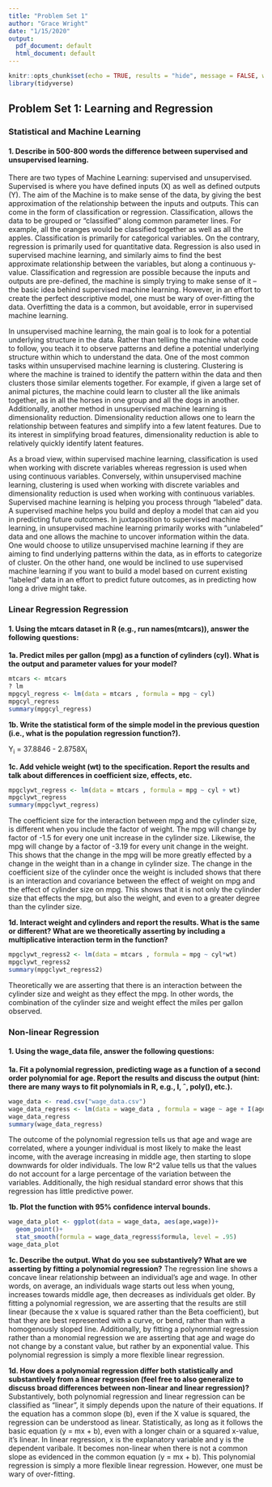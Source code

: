 ```yaml
---
title: "Problem Set 1"
author: "Grace Wright"
date: "1/15/2020"
output: 
  pdf_document: default
  html_document: default
---
```


```r
knitr::opts_chunk$set(echo = TRUE, results = "hide", message = FALSE, warning = FALSE, error = FALSE)
library(tidyverse)
```

## Problem Set 1: Learning and Regression

### Statistical and Machine Learning

#### 1. Describe in 500-800 words the difference between supervised and unsupervised learning.

There are two types of Machine Learning: supervised and unsupervised. Supervised is where you have defined inputs (X) as well as defined outputs (Y). The aim of the Machine is to make sense of the data, by giving the best approximation of the relationship between the inputs and outputs. This can come in the form of classification or regression. Classification, allows the data to be grouped or “classified” along common parameter lines. For example, all the oranges would be classified together as well as all the apples. Classification is primarily for categorical variables. On the contrary, regression is primarily used for quantitative data. Regression is also used in supervised machine learning, and similarly aims to find the best approximate relationship between the variables, but along a continuous y-value. Classification and regression are possible because the inputs and outputs are pre-defined, the machine is simply trying to make sense of it – the basic idea behind supervised machine learning. However, in an effort to create the perfect descriptive model, one must be wary of over-fitting the data. Overfitting the data is a common, but avoidable, error in supervised machine learning. 

In unsupervised machine learning, the main goal is to look for a potential underlying structure in the data. Rather than telling the machine what code to follow, you teach it to observe patterns and define a potential underlying structure within which to understand the data. One of the most common tasks within unsupervised machine learning is clustering. Clustering is where the machine is trained to identify the pattern within the data and then clusters those similar elements together. For example, if given a large set of animal pictures, the machine could learn to cluster all the like animals together, as in all the horses in one group and all the dogs in another. Additionally, another method in unsupervised machine learning is dimensionality reduction. Dimensionality reduction allows one to learn the relationship between features and simplify into a few latent features. Due to its interest in simplifying broad features, dimensionality reduction is able to relatively quickly identify latent features. 

As a broad view, within supervised machine learning, classification is used when working with discrete variables whereas regression is used when using continuous variables. Conversely, within unsupervised machine learning, clustering is used when working with discrete variables and dimensionality reduction is used when working with continuous variables. Supervised machine learning is helping you process through “labeled” data. A supervised machine helps you build and deploy a model that can aid you in predicting future outcomes. In juxtaposition to supervised machine learning, in unsupervised machine learning primarily works with “unlabeled” data and one allows the machine to uncover information within the data. One would choose to utilize unsupervised machine learning if they are aiming to find underlying patterns within the data, as in efforts to categorize of cluster. On the other hand, one would be inclined to use supervised machine learning if you want to build a model based on current existing “labeled” data in an effort to predict future outcomes, as in predicting how long a drive might take. 


### Linear Regression Regression

#### 1. Using the mtcars dataset in R (e.g., run names(mtcars)), answer the following questions:

__1a. Predict miles per gallon (mpg) as a function of cylinders (cyl). What is the output and parameter values for your model?__

```r
mtcars <- mtcars
? lm
mpgcyl_regress <- lm(data = mtcars , formula = mpg ~ cyl)
mpgcyl_regress
summary(mpgcyl_regress)
```

__1b. Write the statistical form of the simple model in the previous question (i.e., what is the population regression function?).__

Y~i~ = 37.8846 - 2.8758X~i~

__1c. Add vehicle weight (wt) to the specification. Report the results and talk about differences in coefficient size, effects, etc.__

```r
mpgclywt_regress <- lm(data = mtcars , formula = mpg ~ cyl + wt)
mpgclywt_regress
summary(mpgclywt_regress)
```
The coefficient size for the interaction between mpg and the cylinder size, is different when you include the factor of weight. The mpg will change by factor of -1.5 for every one unit increase in the cylinder size. Likewise, the mpg will change by a factor of -3.19 for every unit change in the weight. This shows that the change in the mpg will be more greatly effected by a change in the weight than in a change in cylinder size. The change in the coefficient size of the cylinder once the weight is included shows that there is an interaction and covariance between the effect of weight on mpg and the effect of cylinder size on mpg. This shows that it is not only the cylinder size that effects the mpg, but also the weight, and even to a greater degree than the cylinder size.  

__1d. Interact weight and cylinders and report the results. What is the same or different? What are we theoretically asserting by including a multiplicative interaction term in the function?__

```r
mpgclywt_regress2 <- lm(data = mtcars , formula = mpg ~ cyl*wt)
mpgclywt_regress2
summary(mpgclywt_regress2)
```
Theoretically we are asserting that there is an interaction between the cylinder size and weight as they effect the mpg. In other words, the combination of the cylinder size and weight effect the miles per gallon observed.

### Non-linear Regression

#### 1. Using the wage_data file, answer the following questions:

__1a. Fit a polynomial regression, predicting wage as a function of a second order polynomial for age. Report the results and discuss the output (hint: there are many ways to fit polynomials in R, e.g., I, ˆ, poly(), etc.).__

```r
wage_data <- read.csv("wage_data.csv")
wage_data_regress <- lm(data = wage_data , formula = wage ~ age + I(age^2))
wage_data_regress
summary(wage_data_regress)
```
The outcome of the polynomial regression tells us that age and wage are correlated, where a younger individual is most likely to make the least income, with the average increasing in middle age, then starting to slope downwards for older individuals. The low R^2 value tells us that the values do not account for a large percentage of the variation between the variables. Additionally, the high residual standard error shows that this regression has little predictive power.

__1b. Plot the function with 95% confidence interval bounds.__

```r
wage_data_plot <- ggplot(data = wage_data, aes(age,wage))+
  geom_point()+
  stat_smooth(formula = wage_data_regress$formula, level = .95)
wage_data_plot
```

__1c. Describe the output. What do you see substantively? What are we asserting by fitting a polynomial regression?__
The regression line shows a concave linear relationship between an individual's age and wage. In other words, on average, an individuals wage starts out less when young, increases towards middle age, then decreases as individuals get older. By fitting a polynomial regression, we are asserting that the results are still linear (because the x value is squared rather than the Beta coefficient), but that they are best represented with a curve, or bend, rather than with a homogenously sloped line. Additionally, by fitting a polynonmial regression rather than a monomial regression we are asserting that age and wage do not change by a constant value, but rather by an exponential value. This polynomial regression is simply a more flexible linear regression.

__1d. How does a polynomial regression differ both statistically and substantively from a linear regression (feel free to also generalize to discuss broad differences between non-linear and linear regression)?__
Substantively, both polynomial regression and linear regression can be classified as "linear", it simply depends upon the nature of their equations. If the equation has a common slope (b), even if the X value is squared, the regression can be understood as linear. Statistically, as long as it follows the basic equation (y = mx + b), even with a longer chain or a squared x-value, it's linear. In linear regression, x is the explanatory variable and y is the dependent varibale. It becomes non-linear when there is not a common slope as evidenced in the common equation (y = mx + b). This polynomial regression is simply a more flexible linear regression. However, one must be wary of over-fitting. 



